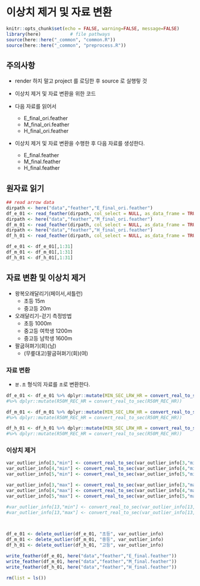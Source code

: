 # 이상치 제거 및 자료 변환


```r
knitr::opts_chunk$set(echo = FALSE, warning=FALSE, message=FALSE)
library(here)           # file pathways
source(here::here("_common", "common.R"))
source(here::here("_common", "preprocess.R"))
```

## 주의사항

- render 하지 말고 project  를 로딩한 후 source 로 실행맇 것 

- 이상치 제거 및 자료 변환을 위한 코드
- 다음 자료를 읽어서 
  + E_final_ori.feather
  + M_final_ori.feather
  + H_final_ori.feather
- 이상치 제거 및 자료 변환을 수행한 후 다음 자료를 생성한다. 
  + E_final.feather
  + M_final.feather
  + H_final.feather
  

## 원자료 읽기

```r
## read arrow data
dirpath <- here("data","feather","E_final_ori.feather")
df_e_01 <- read_feather(dirpath, col_select = NULL, as_data_frame = TRUE, mmap = TRUE)
dirpath <- here("data","feather","M_final_ori.feather")
df_m_01 <- read_feather(dirpath, col_select = NULL, as_data_frame = TRUE, mmap = TRUE)
dirpath <- here("data","feather","H_final_ori.feather")
df_h_01 <- read_feather(dirpath, col_select = NULL, as_data_frame = TRUE, mmap = TRUE)

df_e_01 <- df_e_01[,1:31]
df_m_01 <- df_m_01[,1:31]
df_h_01 <- df_h_01[,1:31]
```


## 자료 변환 및 이상치 제거 

- 왕복오래달리기(페이서,셔틀런)
  + 초등 15m
  + 중고등 20m

- 오래달리기-걷기 측정방법
  + 초등 1000m
  + 중고등 여학생 1200m
  + 중고등 남학생 1600m


- 팔굽혀펴기(회)(남)
  + (무릎대고)팔굽혀펴기(회)(여)


### 자료 변환

- `분.초` 형식의 자료를 `초`로 변환한다.
  
```r

df_e_01 <- df_e_01 %>% dplyr::mutate(MIN_SEC_LRW_HR = convert_real_to_sec(MIN_SEC_LRW_HR)) 
#%>% dplyr::mutate(R50M_REC_HR = convert_real_to_sec(R50M_REC_HR)) 

df_m_01 <- df_m_01 %>% dplyr::mutate(MIN_SEC_LRW_HR = convert_real_to_sec(MIN_SEC_LRW_HR)) 
#%>% dplyr::mutate(R50M_REC_HR = convert_real_to_sec(R50M_REC_HR)) 

df_h_01 <- df_h_01 %>% dplyr::mutate(MIN_SEC_LRW_HR = convert_real_to_sec(MIN_SEC_LRW_HR)) 
#%>% dplyr::mutate(R50M_REC_HR = convert_real_to_sec(R50M_REC_HR)) 
```


### 이상치 제거 

```r

var_outlier_info[3,"min"] <- convert_real_to_sec(var_outlier_info[3,"min"])
var_outlier_info[4,"min"] <- convert_real_to_sec(var_outlier_info[4,"min"])
var_outlier_info[5,"min"] <- convert_real_to_sec(var_outlier_info[5,"min"])

var_outlier_info[3,"max"] <- convert_real_to_sec(var_outlier_info[3,"max"])
var_outlier_info[4,"max"] <- convert_real_to_sec(var_outlier_info[4,"max"])
var_outlier_info[5,"max"] <- convert_real_to_sec(var_outlier_info[5,"max"])

#var_outlier_info[13,"min"] <- convert_real_to_sec(var_outlier_info[13,"min"])
#var_outlier_info[13,"max"] <- convert_real_to_sec(var_outlier_info[13,"max"])


      
df_e_01 <- delete_outlier(df_e_01, "초등", var_outlier_info)
df_m_01 <- delete_outlier(df_m_01, "중등", var_outlier_info)
df_h_01 <- delete_outlier(df_h_01, "고등", var_outlier_info)

write_feather(df_e_01, here("data","feather","E_final.feather"))
write_feather(df_m_01, here("data","feather","M_final.feather"))
write_feather(df_h_01, here("data","feather","H_final.feather"))

rm(list = ls())
```

